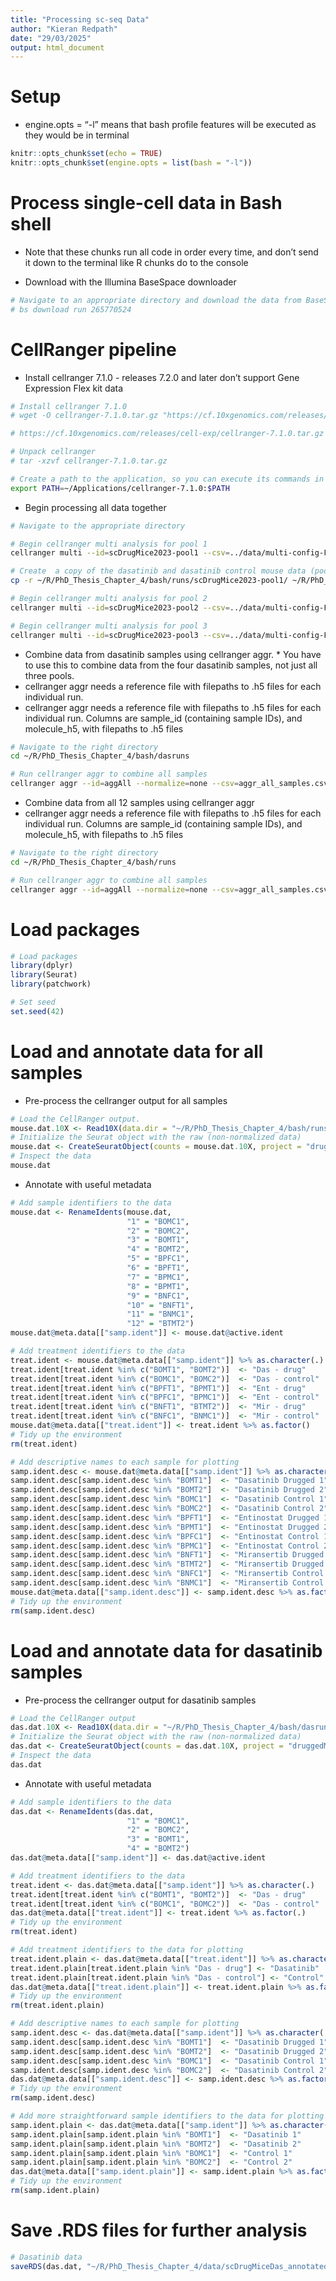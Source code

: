 ```yaml
---
title: "Processing sc-seq Data"
author: "Kieran Redpath"
date: "29/03/2025"
output: html_document
---
```

# Setup
* engine.opts = "-l" means that bash profile features will be executed as they would be in terminal
```r
knitr::opts_chunk$set(echo = TRUE)
knitr::opts_chunk$set(engine.opts = list(bash = "-l"))
```
# Process single-cell data in Bash shell
* Note that these chunks run all code in order every time, and don't send it down to the terminal like R chunks do to the console

* Download with the Illumina BaseSpace downloader
```bash
# Navigate to an appropriate directory and download the data from BaseSpace
# bs download run 265770524
```

# CellRanger pipeline
* Install cellranger 7.1.0 - releases 7.2.0 and later don't support Gene Expression Flex kit data
```bash
# Install cellranger 7.1.0
# wget -O cellranger-7.1.0.tar.gz "https://cf.10xgenomics.com/releases/cell-exp/cellranger-7.1.0.tar.gz?Expires=1699013579&Key-Pair-Id=APKAI7S6A5RYOXBWRPDA&Signature=PWgkXF6ljbLHgj~9kEJZBKeqKBe-O7Rw1LoK~-tF5nv-RqUlqVEsRqMBZUGkmhIW2gLFywnnP6xLzkQoJjQVfnKLDfP~Wp3jR6bQjIXxVol39f3cTC-wmR-85xzNjbEiAzskbw0ktwBBjPYEMu66bsEv~Ymt69XytL-cbaDuNlyTV7td3nTczXLJWm-jhE7-XtC8Cc8yOJvRzS1ZeRUwkRa16f5u3AjVUmxLHHPjnjKCP~hMtBEjyXQ7puZel3QqhFhBD888LqbSDH2vW55uji~wuSk-Yb1aX6lZAbkU2bUWStQsNVb3r2y2PZK-GZU3bMGVu94CxXj6kvJpZ2nGNw__"

# https://cf.10xgenomics.com/releases/cell-exp/cellranger-7.1.0.tar.gz

# Unpack cellranger
# tar -xzvf cellranger-7.1.0.tar.gz

# Create a path to the application, so you can execute its commands in this bash session
export PATH=~/Applications/cellranger-7.1.0:$PATH
```

* Begin processing all data together
```bash
# Navigate to the appropriate directory

# Begin cellranger multi analysis for pool 1
cellranger multi --id=scDrugMice2023-pool1 --csv=../data/multi-config-FRP-cr7.0-pool1.csv

# Create  a copy of the dasatinib and dasatinib control mouse data (pool 1) in a separate directory to ensure that it isn't affected by any following code (this might not be the most efficient way to do this, in the future you could instead just call the pool1 outs files)
cp -r ~/R/PhD_Thesis_Chapter_4/bash/runs/scDrugMice2023-pool1/ ~/R/PhD_Thesis_Chapter_4/bash/dasruns/

# Begin cellranger multi analysis for pool 2
cellranger multi --id=scDrugMice2023-pool2 --csv=../data/multi-config-FRP-cr7.0-pool2.csv

# Begin cellranger multi analysis for pool 3
cellranger multi --id=scDrugMice2023-pool3 --csv=../data/multi-config-FRP-cr7.0-pool3.csv
```

* Combine data from dasatinib samples using cellranger aggr. * You have to use this to combine data from the four dasatinib samples, not just all three pools.
* cellranger aggr needs a reference file with filepaths to .h5 files for each individual run.
* cellranger aggr needs a reference file with filepaths to .h5 files for each individual run. Columns are sample_id (containing sample IDs), and molecule_h5, with filepaths to .h5 files
```bash
# Navigate to the right directory
cd ~/R/PhD_Thesis_Chapter_4/bash/dasruns

# Run cellranger aggr to combine all samples
cellranger aggr --id=aggAll --normalize=none --csv=aggr_all_samples.csv
```

* Combine data from all 12 samples using cellranger aggr
* cellranger aggr needs a reference file with filepaths to .h5 files for each individual run. Columns are sample_id (containing sample IDs), and molecule_h5, with filepaths to .h5 files
```bash
# Navigate to the right directory
cd ~/R/PhD_Thesis_Chapter_4/bash/runs

# Run cellranger aggr to combine all samples
cellranger aggr --id=aggAll --normalize=none --csv=aggr_all_samples.csv
```

# Load packages
```r
# Load packages
library(dplyr)
library(Seurat)
library(patchwork)

# Set seed
set.seed(42)
```

# Load and annotate data for all samples
* Pre-process the cellranger output for all samples
```r
# Load the CellRanger output.
mouse.dat.10X <- Read10X(data.dir = "~/R/PhD_Thesis_Chapter_4/bash/runs/aggAll/outs/count/filtered_feature_bc_matrix")
# Initialize the Seurat object with the raw (non-normalized data)
mouse.dat <- CreateSeuratObject(counts = mouse.dat.10X, project = "druggedMice", names.delim = "-", names.field = 2)
# Inspect the data
mouse.dat
```

* Annotate with useful metadata
```r
# Add sample identifiers to the data
mouse.dat <- RenameIdents(mouse.dat,
                          "1" = "BOMC1",
                          "2" = "BOMC2",
                          "3" = "BOMT1",
                          "4" = "BOMT2",
                          "5" = "BPFC1",
                          "6" = "BPFT1",
                          "7" = "BPMC1",
                          "8" = "BPMT1",
                          "9" = "BNFC1",
                          "10" = "BNFT1",
                          "11" = "BNMC1",
                          "12" = "BTMT2")
mouse.dat@meta.data[["samp.ident"]] <- mouse.dat@active.ident

# Add treatment identifiers to the data
treat.ident <- mouse.dat@meta.data[["samp.ident"]] %>% as.character(.)
treat.ident[treat.ident %in% c("BOMT1", "BOMT2")]  <- "Das - drug"
treat.ident[treat.ident %in% c("BOMC1", "BOMC2")]  <- "Das - control"
treat.ident[treat.ident %in% c("BPFT1", "BPMT1")]  <- "Ent - drug"
treat.ident[treat.ident %in% c("BPFC1", "BPMC1")]  <- "Ent - control"
treat.ident[treat.ident %in% c("BNFT1", "BTMT2")]  <- "Mir - drug"
treat.ident[treat.ident %in% c("BNFC1", "BNMC1")]  <- "Mir - control"
mouse.dat@meta.data[["treat.ident"]] <- treat.ident %>% as.factor()
# Tidy up the environment
rm(treat.ident)

# Add descriptive names to each sample for plotting
samp.ident.desc <- mouse.dat@meta.data[["samp.ident"]] %>% as.character(.)
samp.ident.desc[samp.ident.desc %in% "BOMT1"]  <- "Dasatinib Drugged 1"
samp.ident.desc[samp.ident.desc %in% "BOMT2"]  <- "Dasatinib Drugged 2"
samp.ident.desc[samp.ident.desc %in% "BOMC1"]  <- "Dasatinib Control 1"
samp.ident.desc[samp.ident.desc %in% "BOMC2"]  <- "Dasatinib Control 2"
samp.ident.desc[samp.ident.desc %in% "BPFT1"]  <- "Entinostat Drugged 1"
samp.ident.desc[samp.ident.desc %in% "BPMT1"]  <- "Entinostat Drugged 2"
samp.ident.desc[samp.ident.desc %in% "BPFC1"]  <- "Entinostat Control 1"
samp.ident.desc[samp.ident.desc %in% "BPMC1"]  <- "Entinostat Control 2"
samp.ident.desc[samp.ident.desc %in% "BNFT1"]  <- "Miransertib Drugged 1"
samp.ident.desc[samp.ident.desc %in% "BTMT2"]  <- "Miransertib Drugged 2"
samp.ident.desc[samp.ident.desc %in% "BNFC1"]  <- "Miransertib Control 1"
samp.ident.desc[samp.ident.desc %in% "BNMC1"]  <- "Miransertib Control 2"
mouse.dat@meta.data[["samp.ident.desc"]] <- samp.ident.desc %>% as.factor()
# Tidy up the environment
rm(samp.ident.desc)
```

# Load and annotate data for dasatinib samples
* Pre-process the cellranger output for dasatinib samples
```r
# Load the CellRanger output
das.dat.10X <- Read10X(data.dir = "~/R/PhD_Thesis_Chapter_4/bash/dasruns/aggAll/outs/count/filtered_feature_bc_matrix")
# Initialize the Seurat object with the raw (non-normalized data)
das.dat <- CreateSeuratObject(counts = das.dat.10X, project = "druggedMice", names.delim = "-", names.field = 2)
# Inspect the data
das.dat
```

* Annotate with useful metadata
```r
# Add sample identifiers to the data
das.dat <- RenameIdents(das.dat,
                          "1" = "BOMC1",
                          "2" = "BOMC2",
                          "3" = "BOMT1",
                          "4" = "BOMT2")
das.dat@meta.data[["samp.ident"]] <- das.dat@active.ident

# Add treatment identifiers to the data
treat.ident <- das.dat@meta.data[["samp.ident"]] %>% as.character(.)
treat.ident[treat.ident %in% c("BOMT1", "BOMT2")]  <- "Das - drug"
treat.ident[treat.ident %in% c("BOMC1", "BOMC2")]  <- "Das - control"
das.dat@meta.data[["treat.ident"]] <- treat.ident %>% as.factor(.)
# Tidy up the environment
rm(treat.ident)

# Add treatment identifiers to the data for plotting
treat.ident.plain <- das.dat@meta.data[["treat.ident"]] %>% as.character(.)
treat.ident.plain[treat.ident.plain %in% "Das - drug"] <- "Dasatinib"
treat.ident.plain[treat.ident.plain %in% "Das - control"] <- "Control"
das.dat@meta.data[["treat.ident.plain"]] <- treat.ident.plain %>% as.factor(.)
# Tidy up the environment
rm(treat.ident.plain)

# Add descriptive names to each sample for plotting
samp.ident.desc <- das.dat@meta.data[["samp.ident"]] %>% as.character(.)
samp.ident.desc[samp.ident.desc %in% "BOMT1"]  <- "Dasatinib Drugged 1"
samp.ident.desc[samp.ident.desc %in% "BOMT2"]  <- "Dasatinib Drugged 2"
samp.ident.desc[samp.ident.desc %in% "BOMC1"]  <- "Dasatinib Control 1"
samp.ident.desc[samp.ident.desc %in% "BOMC2"]  <- "Dasatinib Control 2"
das.dat@meta.data[["samp.ident.desc"]] <- samp.ident.desc %>% as.factor(.)
# Tidy up the environment
rm(samp.ident.desc)

# Add more straightforward sample identifiers to the data for plotting when you're only dealing with the dasatinib dataset
samp.ident.plain <- das.dat@meta.data[["samp.ident"]] %>% as.character(.)
samp.ident.plain[samp.ident.plain %in% "BOMT1"]  <- "Dasatinib 1"
samp.ident.plain[samp.ident.plain %in% "BOMT2"]  <- "Dasatinib 2"
samp.ident.plain[samp.ident.plain %in% "BOMC1"]  <- "Control 1"
samp.ident.plain[samp.ident.plain %in% "BOMC2"]  <- "Control 2"
das.dat@meta.data[["samp.ident.plain"]] <- samp.ident.plain %>% as.factor()
# Tidy up the environment
rm(samp.ident.plain)
```

# Save .RDS files for further analysis
```r
# Dasatinib data
saveRDS(das.dat, "~/R/PhD_Thesis_Chapter_4/data/scDrugMiceDas_annotated.RDS")
```
